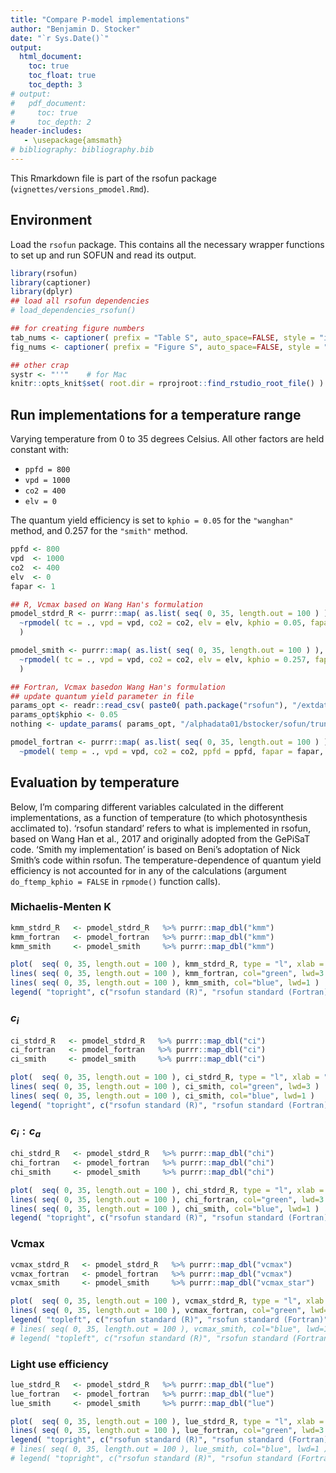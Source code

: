 ```yaml
---
title: "Compare P-model implementations"
author: "Benjamin D. Stocker"
date: "`r Sys.Date()`"
output:
  html_document:
    toc: true
    toc_float: true
    toc_depth: 3
# output:
#   pdf_document:
#     toc: true
#     toc_depth: 2
header-includes:
   - \usepackage{amsmath}
# bibliography: bibliography.bib
---
```


This Rmarkdown file is part of the rsofun package (`vignettes/versions_pmodel.Rmd`).

## Environment

Load the `rsofun` package. This contains all the necessary wrapper functions to set up and run SOFUN and read its output. 
```r
library(rsofun)
library(captioner)
library(dplyr)
## load all rsofun dependencies
# load_dependencies_rsofun()

## for creating figure numbers
tab_nums <- captioner( prefix = "Table S", auto_space=FALSE, style = "i" )
fig_nums <- captioner( prefix = "Figure S", auto_space=FALSE, style = "i" )

## other crap
systr <- "''"    # for Mac
knitr::opts_knit$set( root.dir = rprojroot::find_rstudio_root_file() ) # does not work properly
```

## Run implementations for a temperature range

Varying temperature from 0 to 35 degrees Celsius. All other factors are held constant with:

- `ppfd = 800`
- `vpd = 1000`
- `co2 = 400`
- `elv = 0`

The quantum yield efficiency is set to `kphio = 0.05` for the `"wanghan"` method, and 0.257 for the `"smith"` method.

```r
ppfd <- 800
vpd  <- 1000
co2  <- 400
elv  <- 0
fapar <- 1

## R, Vcmax based on Wang Han's formulation
pmodel_stdrd_R <- purrr::map( as.list( seq( 0, 35, length.out = 100 ) ), 
  ~rpmodel( tc = ., vpd = vpd, co2 = co2, elv = elv, kphio = 0.05, fapar = fapar, ppfd = ppfd, method_optci="prentice14", method_jmaxlim = "wang17", do_ftemp_kphio = FALSE ) 
  )

pmodel_smith <- purrr::map( as.list( seq( 0, 35, length.out = 100 ) ), 
  ~rpmodel( tc = ., vpd = vpd, co2 = co2, elv = elv, kphio = 0.257, fapar = fapar, ppfd = ppfd, method_optci="prentice14", method_jmaxlim = "smith19", do_ftemp_kphio = FALSE ) 
  )

## Fortran, Vcmax basedon Wang Han's formulation
## update quantum yield parameter in file
params_opt <- readr::read_csv( paste0( path.package("rsofun"), "/extdata/params_opt_kphio_soilm_global.csv" ) )
params_opt$kphio <- 0.05 
nothing <- update_params( params_opt, "/alphadata01/bstocker/sofun/trunk/" )

pmodel_fortran <- purrr::map( as.list( seq( 0, 35, length.out = 100 ) ), 
  ~pmodel( temp = ., vpd = vpd, co2 = co2, ppfd = ppfd, fapar = fapar, elv = elv, implementation = "fortran", sofundir = "/alphadata01/bstocker/sofun/trunk/" ) )
```

## Evaluation by temperature

Below, I'm comparing different variables calculated in the different implementations, as a function of temperature (to which photosynthesis acclimated to). 'rsofun standard' refers to what is implemented in rsofun, based on Wang Han et al., 2017 and originally adopted from the GePiSaT code. 'Smith my implementation' is based on Beni's adoptation of Nick Smith's code within rsofun. The temperature-dependence of quantum yield efficiency is not accounted for in any of the calculations (argument `do_ftemp_kphio = FALSE` in `rpmode()` function calls).

### Michaelis-Menten K

```r
kmm_stdrd_R   <- pmodel_stdrd_R   %>% purrr::map_dbl("kmm")
kmm_fortran   <- pmodel_fortran   %>% purrr::map_dbl("kmm")
kmm_smith     <- pmodel_smith     %>% purrr::map_dbl("kmm")

plot(  seq( 0, 35, length.out = 100 ), kmm_stdrd_R, type = "l", xlab = "Temperature (deg C)", ylab = "Michaelis-Menten K", lwd=6 )
lines( seq( 0, 35, length.out = 100 ), kmm_fortran, col="green", lwd=3 )
lines( seq( 0, 35, length.out = 100 ), kmm_smith, col="blue", lwd=1 )
legend( "topright", c("rsofun standard (R)", "rsofun standard (Fortran)", "Smith my implementation"), lty = 1, col = c("black", "green", "blue" ), lwd=c(6,3,1), bty = "n")
```

### $c_i$

```r
ci_stdrd_R   <- pmodel_stdrd_R   %>% purrr::map_dbl("ci")
ci_fortran   <- pmodel_fortran   %>% purrr::map_dbl("ci")
ci_smith     <- pmodel_smith     %>% purrr::map_dbl("ci")

plot(  seq( 0, 35, length.out = 100 ), ci_stdrd_R, type = "l", xlab = "Temperature (deg C)", ylab = "ci", lwd=6 )
lines( seq( 0, 35, length.out = 100 ), ci_smith, col="green", lwd=3 )
lines( seq( 0, 35, length.out = 100 ), ci_smith, col="blue", lwd=1 )
legend( "topright", c("rsofun standard (R)", "rsofun standard (Fortran)", "Smith my implementation"), lty = 1, col = c("black", "green", "blue" ), lwd=c(6,3,1), bty = "n")
```

### $c_i:c_a$

```r
chi_stdrd_R   <- pmodel_stdrd_R   %>% purrr::map_dbl("chi")
chi_fortran   <- pmodel_fortran   %>% purrr::map_dbl("chi")
chi_smith     <- pmodel_smith     %>% purrr::map_dbl("chi")

plot(  seq( 0, 35, length.out = 100 ), chi_stdrd_R, type = "l", xlab = "Temperature (deg C)", ylab = "ci:ca", lwd=6 )
lines( seq( 0, 35, length.out = 100 ), chi_fortran, col="green", lwd=3 )
lines( seq( 0, 35, length.out = 100 ), chi_smith, col="blue", lwd=1 )
legend( "topright", c("rsofun standard (R)", "rsofun standard (Fortran)", "Smith my implementation"), lty = 1, col = c("black", "green", "blue"), lwd=c(6,3,1), bty = "n")
```

### Vcmax

```r
vcmax_stdrd_R   <- pmodel_stdrd_R   %>% purrr::map_dbl("vcmax")
vcmax_fortran   <- pmodel_fortran   %>% purrr::map_dbl("vcmax")
vcmax_smith     <- pmodel_smith     %>% purrr::map_dbl("vcmax_star")

plot(  seq( 0, 35, length.out = 100 ), vcmax_stdrd_R, type = "l", xlab = "Temperature (deg C)", ylab = "Vcmax", lwd=6, ylim=c(0,max(vcmax_stdrd_R)) )
lines( seq( 0, 35, length.out = 100 ), vcmax_fortran, col="green", lwd=3 )
legend( "topleft", c("rsofun standard (R)", "rsofun standard (Fortran)"), lty = 1, col = c("black", "green"), lwd=c(6,3), bty = "n" )
# lines( seq( 0, 35, length.out = 100 ), vcmax_smith, col="blue", lwd=1 )
# legend( "topleft", c("rsofun standard (R)", "rsofun standard (Fortran)", "Smith my implementation"), lty = 1, col = c("black", "green", "blue"), lwd=c(6,3,1), bty = "n" )
```


### Light use efficiency

```r
lue_stdrd_R   <- pmodel_stdrd_R   %>% purrr::map_dbl("lue")
lue_fortran   <- pmodel_fortran   %>% purrr::map_dbl("lue")
lue_smith     <- pmodel_smith     %>% purrr::map_dbl("lue")

plot(  seq( 0, 35, length.out = 100 ), lue_stdrd_R, type = "l", xlab = "Temperature (deg C)", ylab = "lue", lwd=6, ylim=c(0,max(lue_smith)) )
lines( seq( 0, 35, length.out = 100 ), lue_fortran, col="green", lwd=3 )
legend( "topright", c("rsofun standard (R)", "rsofun standard (Fortran)"), lty = 1, col = c("black", "green"), lwd=c(6,3), bty = "n")
# lines( seq( 0, 35, length.out = 100 ), lue_smith, col="blue", lwd=1 )
# legend( "topright", c("rsofun standard (R)", "rsofun standard (Fortran)", "Smith my implementation"), lty = 1, col = c("black", "green", "blue"), lwd=c(6,3,1), bty = "n")
```


